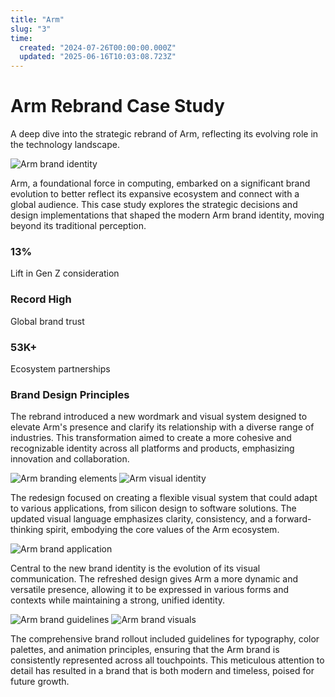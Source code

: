 ```yaml
---
title: "Arm"
slug: "3"
time:
  created: "2024-07-26T00:00:00.000Z"
  updated: "2025-06-16T10:03:08.723Z"
---
```


# Arm Rebrand Case Study

A deep dive into the strategic rebrand of Arm, reflecting its evolving role in the technology landscape.

<Image src="https://github.com/maxmcisted7/Nova/assets/107080351/b98f23f6-4763-44f2-bd54-d92237e817ec" alt="Arm brand identity" variant="full" />

Arm, a foundational force in computing, embarked on a significant brand evolution to better reflect its expansive ecosystem and connect with a global audience. This case study explores the strategic decisions and design implementations that shaped the modern Arm brand identity, moving beyond its traditional perception.

<div className="grid grid-cols-1 md:grid-cols-3 gap-6 my-6">
  <div className="flex flex-col">
    <h3 className="text-4xl font-semibold text-shiki-blue-light dark:text-shiki-blue-dark">13%</h3>
    <p className="text-muted">Lift in Gen Z consideration</p>
  </div>
  <div className="flex flex-col">
    <h3 className="text-4xl font-semibold text-shiki-blue-light dark:text-shiki-blue-dark">Record High</h3>
    <p className="text-muted">Global brand trust</p>
  </div>
  <div className="flex flex-col">
    <h3 className="text-4xl font-semibold text-shiki-blue-light dark:text-shiki-blue-dark">53K+</h3>
    <p className="text-muted">Ecosystem partnerships</p>
  </div>
</div>

### Brand Design Principles

The rebrand introduced a new wordmark and visual system designed to elevate Arm's presence and clarify its relationship with a diverse range of industries. This transformation aimed to create a more cohesive and recognizable identity across all platforms and products, emphasizing innovation and collaboration.

<ImageGroup>
  <Image src="https://github.com/maxmcisted7/Nova/assets/107080351/ef61df6d-55e1-4566-8805-4f36a537f7a8" alt="Arm branding elements" fill />
  <Image src="https://github.com/maxmcisted7/Nova/assets/107080351/d3568858-a536-4c4f-9e79-51d08e503386" alt="Arm visual identity" fill />
</ImageGroup>

The redesign focused on creating a flexible visual system that could adapt to various applications, from silicon design to software solutions. The updated visual language emphasizes clarity, consistency, and a forward-thinking spirit, embodying the core values of the Arm ecosystem.

<Image src="https://github.com/maxmcisted7/Nova/assets/107080351/012674e2-6d2c-461d-84e1-285642a42dd7" alt="Arm brand application" variant="full" />

Central to the new brand identity is the evolution of its visual communication. The refreshed design gives Arm a more dynamic and versatile presence, allowing it to be expressed in various forms and contexts while maintaining a strong, unified identity.

<ImageGroup>
  <Image src="https://github.com/maxmcisted7/Nova/assets/107080351/9515904f-9e76-42f8-a006-25f0a2d48259" alt="Arm brand guidelines" fill />
  <Image src="https://github.com/maxmcisted7/Nova/assets/107080351/e05b5f88-4c80-4966-a364-c7117e651e70" alt="Arm brand visuals" fill />
</ImageGroup>

The comprehensive brand rollout included guidelines for typography, color palettes, and animation principles, ensuring that the Arm brand is consistently represented across all touchpoints. This meticulous attention to detail has resulted in a brand that is both modern and timeless, poised for future growth. 